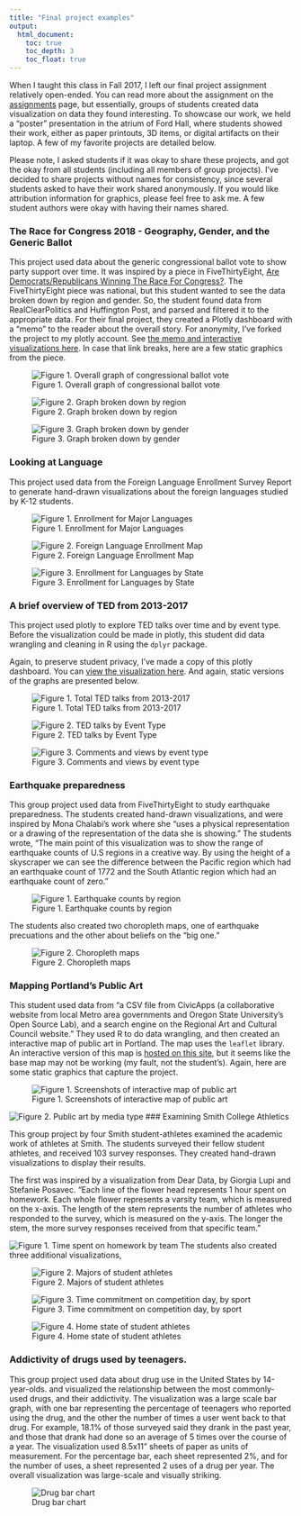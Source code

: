 ```yaml
---
title: "Final project examples"
output:
  html_document:
    toc: true
    toc_depth: 3
    toc_float: true
---
```


When I taught this class in Fall 2017, I left our final project assignment relatively open-ended. You can read more about the assignment on the [assignments](assignments.html) page, but essentially, groups of students created data visualization on data they found interesting. To showcase our work, we held a "poster" presentation in the atrium of Ford Hall, where students showed their work, either as paper printouts, 3D items, or digital artifacts on their laptop. A few of my favorite projects are detailed below.

Please note, I asked students if it was okay to share these projects, and got the okay from all students (including all members of group projects). I've decided to share projects without names for consistency, since several students asked to have their work shared anonymously. If you would like attribution information for graphics, please feel free to ask me. A few student authors were okay with having their names shared. 

### The Race for Congress 2018 - Geography, Gender, and the Generic Ballot

This project used data about the generic congressional ballot vote to show party support over time. It was inspired by a piece in FiveThirtyEight, [Are Democrats/Republicans Winning The Race For Congress?](https://projects.fivethirtyeight.com/congress-generic-ballot-polls/). The FiveThirtyEight piece was national, but this student wanted to see the data broken down by region and gender. So, the student found data from RealClearPolitics and Huffington Post, and parsed and filtered it to the appropriate data. For their final project, they created a Plotly dashboard with a "memo" to the reader about the overall story. For anonymity, I've forked the project to my plotly account. See [the memo and interactive visualizations here](https://plot.ly/dashboard/AmeliaMN:24/#/). In case that link breaks, here are a few static graphics from the piece.

![Figure 1. Overall graph of congressional ballot vote](img/GenericPlot.png)

![Figure 2. Graph broken down by region](img/ByRegion.png)

![Figure 3. Graph broken down by gender](img/ByGender.png)

### Looking at Language

This project used data from the Foreign Language Enrollment Survey Report to generate hand-drawn visualizations about the foreign languages studied by K-12 students. 

![Figure 1. Enrollment for Major Languages](img/Language1.jpg)

![Figure 2. Foreign Language Enrollment Map](img/Language2.jpg) 

![Figure 3. Enrollment for Languages by State](img/Language3.jpg)

### A brief overview of TED from 2013-2017

This project used plotly to explore TED talks over time and by event type. Before the visualization could be made in plotly, this student did data wrangling and cleaning in R using the `dplyr` package. 

Again, to preserve student privacy, I've made a copy of this plotly dashboard. You can [view the visualization here](https://plot.ly/dashboard/AmeliaMN:25/present). And again, static versions of the graphs are presented below. 

![Figure 1. Total TED talks from 2013-2017](img/TED1.png)

![Figure 2. TED talks by Event Type](img/TED2.png)

![Figure 3. Comments and views by event type](img/TED3.png)

### Earthquake preparedness

This group project used data from FiveThirtyEight to study earthquake preparedness. The students created hand-drawn visualizations, and were inspired by Mona Chalabi's work where she "uses a physical representation or a drawing of the representation of the data she is showing." The students wrote, "The main point of this visualization was to show the range of earthquake counts of U.S regions in a creative way. By using the height of a skyscraper we can see the difference between the Pacific region which had an earthquake count of 1772 and the South Atlantic region which had an earthquake count of zero."

![Figure 1. Earthquake counts by region](img/Earthquakes1.jpg)

The students also created two choropleth maps, one of earthquake precuations and the other about beliefs on the "big one." 

![Figure 2. Choropleth maps](img/Earthquakes2.jpg)

### Mapping Portland's Public Art

This student used data from "a CSV file from CivicApps (a collaborative website from local Metro area governments and Oregon State University’s Open Source Lab), and a search engine on the Regional Art and Cultural Council website." They used R to do data wrangling, and then created an interactive map of public art in Portland. The map uses the `leaflet` library. An interactive version of this map is [hosted on this site](publicart_anon.html), but it seems like the base map may not be working (my fault, not the student's). Again, here are some static graphics that capture the project.

![Figure 1. Screenshots of interactive map of public art](img/publicart1.png)

![Figure 2. Public art by media type](img/publicart2.png)
### Examining Smith College Athletics 

This group project by four Smith student-athletes examined the academic work of athletes at Smith. The students surveyed their fellow student athletes, and received 103 survey responses. They created hand-drawn visualizations to display their results. 

The first was inspired by a visualization from Dear Data, by Giorgia Lupi and Stefanie Posavec. "Each line of the flower head represents 1 hour spent on homework. Each whole flower represents a varsity team, which is measured on the x-axis. The length of the stem represents the number of athletes who responded to the survey, which is measured on the y-axis. The longer the stem, the more survey responses received from that specific team."

![Figure 1. Time spent on homework by team](img/Athletes1.jpg)
The students also created three additional visualizations, 

![Figure 2. Majors of student athletes](img/Athletes2.jpg)

![Figure 3. Time commitment on competition day, by sport](img/Athletes3.jpg)

![Figure 4. Home state of student athletes](img/Athletes4.jpg)

### Addictivity of drugs used by teenagers.

This group project used data about drug use in the United States by 14-year-olds. and visualized the relationship between the most commonly-used drugs, and their addictivity. The visualization was a large scale bar graph, with one bar representing the percentage of teenagers who reported using the drug, and the other the number of times a user went back to that drug. For example, 18.1\% of those surveyed said they drank in the past year, and those that drank had done so an average of 5 times over the course of a year. The visualization used 8.5x11" sheets of paper as units of measurement. For the percentage bar, each sheet represented 2\%, and for the number of uses, a sheet represented 2 uses of a drug per year. The overall visualization was large-scale and visually striking. 

![Drug bar chart](img/DrugBarChart.png)


